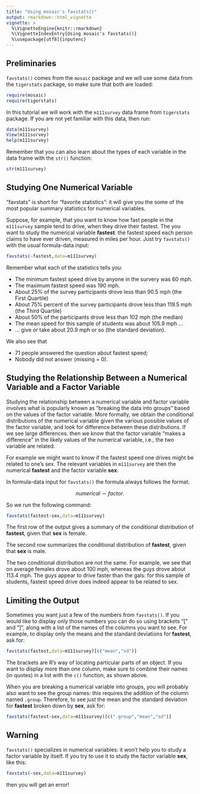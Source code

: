 ```yaml
---
title: "Using mosaic's favstats()"
output: rmarkdown::html_vignette
vignette: >
  %\VignetteEngine{knitr::rmarkdown}
  %\VignetteIndexEntry{Using mosaic's favstats()}
  %\usepackage[utf8]{inputenc}
---
```



## Preliminaries

`favstats()` comes from the `mosaic` package and we will use some data from the `tigerstats` package, so make sure that both are loaded:

```r
require(mosaic)
require(tigerstats)
```

In this tutorial we will work with the `m111survey` data frame from `tigerstats` package.  If you are not yet familiar with this data, then run:

```r
data(m111survey)
View(m111survey)
help(m111survey)
```

Remember that you can also learn about the types of each variable in the data frame with the `str()` function:

```r
str(m111survey)
```


## Studying One Numerical Variable

"favstats" is short for "favorite statistics":  it will give you the some of the most popular summary statistics for numerical variables.

Suppose, for example, that you want to know how fast people in the `m111survey` sample tend to drive, when they drive their fastest. The you want to study the numerical variable **fastest**:  the fastest speed each person claims to have ever driven, measured in miles per hour.  Just try `favstats()` with the usual formula-data input:

```r
favstats(~fastest,data=m111survey)
```

Remember what each of the statistics tells you:

* The minimum fastest speed drive by anyone in the survery was 60 mph.
* The maximum fastest speed was 190 mph.
* About 25% of the survey participants drove less than 90.5 mph (the First Quartile)
* About 75% percent of the survey participants drove less than 119.5 mph (the Third Quartile)
* About 50% of the participants drove less than 102 mph (the median)
* The mean speed for this sample of students was about 105.9 mph ...
* ... give or take about 20.9 mph or so (the standard deviation).

We also see that

* 71 people answered the question about fastest speed;
* Nobody did not answer (missing = 0).


## Studying the Relationship Between a Numerical Variable and a Factor Variable

Studying the relationship between a numerical variable and factor variable involves what is popularly known as "breaking the data into groups" based on the values of the factor variable.  More formally, we obtain the conditional distributions of the numerical variable given the various possible values of the factor variable, and look for difference between these distributions.  If we see large differences. then we know that the factor variable "makes a difference" in the likely values of the numerical variable, i.e., the two variable are related.

For example we might want to know if the fastest speed one drives might be related to one's sex.  The relevant variables in `m111survey` are then the numerical **fastest** and the factor variable **sex**.

In formula-data input for `favstats()` the formula always follows the format:

$$numerical \sim factor.$$

So we run the following command:

```r
favstats(fastest~sex,data=m111survey)
```

The first row of the output gives a summary of the conditional distribution of **fastest**, given that **sex** is female.

The second row summarizes the conditional distribution of **fastest**, given that **sex** is male.

The two conditional distribution are not the same.  For example, we see that on average females drove about 100 mph, whereas the guys drove about 113.4 mph.  The guys appear to drive faster than the gals:  for this sample of students, fastest speed drive does indeed appear to be related to sex.


## Limiting the Output

Sometimes you want just a few of the numbers from `favstats()`.  If you would like to display only those numbers you can do so using brackets "[" and "]", along with a list of the names of the columns you want to see.  For example, to display only the means and the standard deviations for **fastest**, ask for:

```r
favstats(fastest,data=m111survey)[c("mean","sd")]
```

The brackets are R's way of locating particular parts of an object.  If you want to display more than one column, make sure to combine their names (in quotes) in a list with the `c()` function, as shown above.

When you are breaking a numerical variable into groups, you will probably also want to see the group names:  this requires the addition of the column named `.group`.  Therefore, to see just the mean and the standard deviation for **fastest** broken down by **sex**, ask for:


```r
favstats(fastest~sex,data=m111survey)[c(".group","mean","sd")]
```



## Warning

`favstats()` specializes in numerical variables:  it won't help you to study a factor variable by itself.  If you try to use it to study the factor variable **sex**, like this:

```r
favstats(~sex,data=m111survey)
```

then you will get an error!

